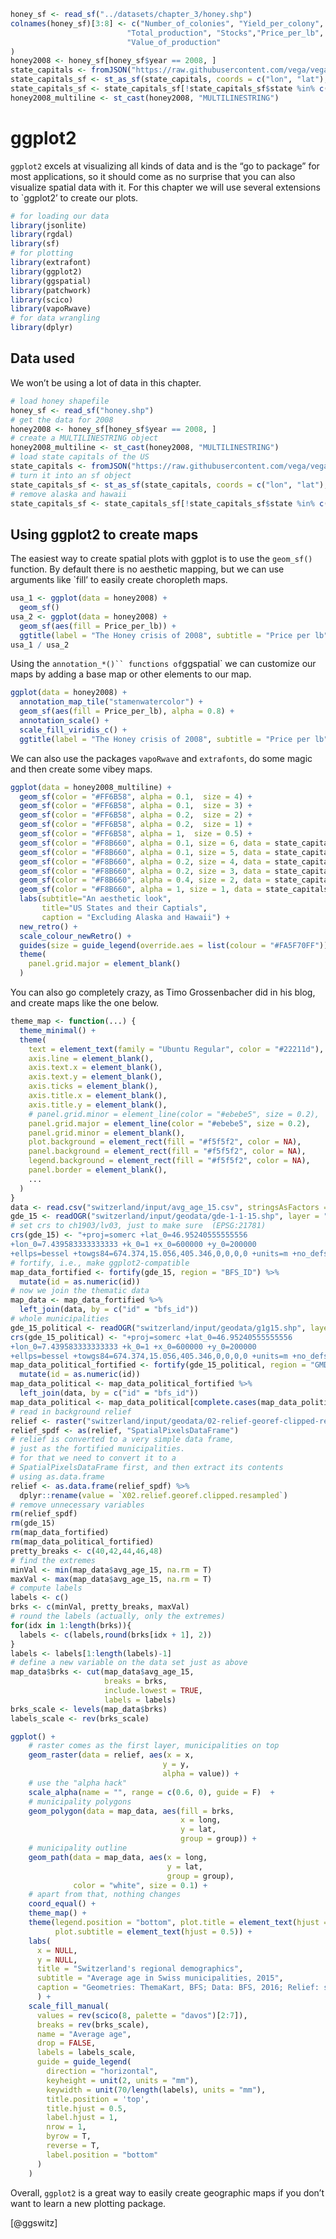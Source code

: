 ```r
honey_sf <- read_sf("../datasets/chapter_3/honey.shp")
colnames(honey_sf)[3:8] <- c("Number_of_colonies", "Yield_per_colony",
                          "Total_production", "Stocks","Price_per_lb",
                          "Value_of_production"
)
honey2008 <- honey_sf[honey_sf$year == 2008, ]
state_capitals <- fromJSON("https://raw.githubusercontent.com/vega/vega/master/docs/data/us-state-capitals.json")
state_capitals_sf <- st_as_sf(state_capitals, coords = c("lon", "lat"), crs = 4326)
state_capitals_sf <- state_capitals_sf[!state_capitals_sf$state %in% c("Alaska", "Hawaii"), ]
honey2008_multiline <- st_cast(honey2008, "MULTILINESTRING")
```
# ggplot2
`ggplot2` excels at visualizing all kinds of data and is the "go to package" for most applications, so it should come as no surprise that you can also visualize spatial data with it. For this chapter we will use several extensions to `ggplot2' to create our plots.
```r
# for loading our data
library(jsonlite)
library(rgdal)
library(sf)
# for plotting
library(extrafont)
library(ggplot2)
library(ggspatial)
library(patchwork)
library(scico)
library(vapoRwave)
# for data wrangling
library(dplyr)
```

## Data used
We won't be using a lot of data in this chapter.
```r
# load honey shapefile
honey_sf <- read_sf("honey.shp")
# get the data for 2008
honey2008 <- honey_sf[honey_sf$year == 2008, ]
# create a MULTILINESTRING object
honey2008_multiline <- st_cast(honey2008, "MULTILINESTRING")
# load state capitals of the US
state_capitals <- fromJSON("https://raw.githubusercontent.com/vega/vega/master/docs/data/us-state-capitals.json")
# turn it into an sf object
state_capitals_sf <- st_as_sf(state_capitals, coords = c("lon", "lat"), crs = 4326)
# remove alaska and hawaii
state_capitals_sf <- state_capitals_sf[!state_capitals_sf$state %in% c("Alaska", "Hawaii"), ]
```

## Using ggplot2 to create maps
The easiest way to create spatial plots with ggplot is to use the `geom_sf()` function. By default there is no aesthetic mapping, but we can use arguments like `fill' to easily create choropleth maps.

```r
usa_1 <- ggplot(data = honey2008) +
  geom_sf()
usa_2 <- ggplot(data = honey2008) +
  geom_sf(aes(fill = Price_per_lb)) +
  ggtitle(label = "The Honey crisis of 2008", subtitle = "Price per lb")
usa_1 / usa_2
```

Using the `annotation_*()`` functions of `ggspatial` we can customize our maps by adding a base map or other elements to our map.

```r
ggplot(data = honey2008) +
  annotation_map_tile("stamenwatercolor") +
  geom_sf(aes(fill = Price_per_lb), alpha = 0.8) +
  annotation_scale() +
  scale_fill_viridis_c() +
  ggtitle(label = "The Honey crisis of 2008", subtitle = "Price per lb")
```

We can also use the packages `vapoRwave` and `extrafonts`, do some magic and then create some vibey maps.

```r
ggplot(data = honey2008_multiline) +
  geom_sf(color = "#FF6B58", alpha = 0.1,  size = 4) +
  geom_sf(color = "#FF6B58", alpha = 0.1,  size = 3) +
  geom_sf(color = "#FF6B58", alpha = 0.2,  size = 2) +
  geom_sf(color = "#FF6B58", alpha = 0.2,  size = 1) +
  geom_sf(color = "#FF6B58", alpha = 1,  size = 0.5) +
  geom_sf(color = "#F8B660", alpha = 0.1, size = 6, data = state_capitals_sf) +
  geom_sf(color = "#F8B660", alpha = 0.1, size = 5, data = state_capitals_sf) +
  geom_sf(color = "#F8B660", alpha = 0.2, size = 4, data = state_capitals_sf) +
  geom_sf(color = "#F8B660", alpha = 0.2, size = 3, data = state_capitals_sf) +
  geom_sf(color = "#F8B660", alpha = 0.4, size = 2, data = state_capitals_sf) +
  geom_sf(color = "#F8B660", alpha = 1, size = 1, data = state_capitals_sf) +
  labs(subtitle="An aesthetic look",
       title="US States and their Captials", 
       caption = "Excluding Alaska and Hawaii") + 
  new_retro() + 
  scale_colour_newRetro() +
  guides(size = guide_legend(override.aes = list(colour = "#FA5F70FF"))) +
  theme(
    panel.grid.major = element_blank()
  )
```

You can also go completely crazy, as Timo Grossenbacher did in his blog, and create maps like the one below.

```r
theme_map <- function(...) {
  theme_minimal() +
  theme(
    text = element_text(family = "Ubuntu Regular", color = "#22211d"),
    axis.line = element_blank(),
    axis.text.x = element_blank(),
    axis.text.y = element_blank(),
    axis.ticks = element_blank(),
    axis.title.x = element_blank(),
    axis.title.y = element_blank(),
    # panel.grid.minor = element_line(color = "#ebebe5", size = 0.2),
    panel.grid.major = element_line(color = "#ebebe5", size = 0.2),
    panel.grid.minor = element_blank(),
    plot.background = element_rect(fill = "#f5f5f2", color = NA), 
    panel.background = element_rect(fill = "#f5f5f2", color = NA), 
    legend.background = element_rect(fill = "#f5f5f2", color = NA),
    panel.border = element_blank(),
    ...
  )
}
data <- read.csv("switzerland/input/avg_age_15.csv", stringsAsFactors = FALSE)
gde_15 <- readOGR("switzerland/input/geodata/gde-1-1-15.shp", layer = "gde-1-1-15")
# set crs to ch1903/lv03, just to make sure  (EPSG:21781)
crs(gde_15) <- "+proj=somerc +lat_0=46.95240555555556 
+lon_0=7.439583333333333 +k_0=1 +x_0=600000 +y_0=200000 
+ellps=bessel +towgs84=674.374,15.056,405.346,0,0,0,0 +units=m +no_defs"
# fortify, i.e., make ggplot2-compatible
map_data_fortified <- fortify(gde_15, region = "BFS_ID") %>% 
  mutate(id = as.numeric(id))
# now we join the thematic data
map_data <- map_data_fortified %>%
  left_join(data, by = c("id" = "bfs_id"))
# whole municipalities
gde_15_political <- readOGR("switzerland/input/geodata/g1g15.shp", layer = "g1g15")
crs(gde_15_political) <- "+proj=somerc +lat_0=46.95240555555556 
+lon_0=7.439583333333333 +k_0=1 +x_0=600000 +y_0=200000 
+ellps=bessel +towgs84=674.374,15.056,405.346,0,0,0,0 +units=m +no_defs"
map_data_political_fortified <- fortify(gde_15_political, region = "GMDNR") %>% 
  mutate(id = as.numeric(id))
map_data_political <- map_data_political_fortified %>%
  left_join(data, by = c("id" = "bfs_id"))
map_data_political <- map_data_political[complete.cases(map_data_political),]
# read in background relief
relief <- raster("switzerland/input/geodata/02-relief-georef-clipped-resampled.tif")
relief_spdf <- as(relief, "SpatialPixelsDataFrame")
# relief is converted to a very simple data frame, 
# just as the fortified municipalities.
# for that we need to convert it to a 
# SpatialPixelsDataFrame first, and then extract its contents 
# using as.data.frame
relief <- as.data.frame(relief_spdf) %>% 
  dplyr::rename(value = `X02.relief.georef.clipped.resampled`)
# remove unnecessary variables
rm(relief_spdf)
rm(gde_15)
rm(map_data_fortified)
rm(map_data_political_fortified)
pretty_breaks <- c(40,42,44,46,48)
# find the extremes
minVal <- min(map_data$avg_age_15, na.rm = T)
maxVal <- max(map_data$avg_age_15, na.rm = T)
# compute labels
labels <- c()
brks <- c(minVal, pretty_breaks, maxVal)
# round the labels (actually, only the extremes)
for(idx in 1:length(brks)){
  labels <- c(labels,round(brks[idx + 1], 2))
}
labels <- labels[1:length(labels)-1]
# define a new variable on the data set just as above
map_data$brks <- cut(map_data$avg_age_15, 
                     breaks = brks, 
                     include.lowest = TRUE, 
                     labels = labels)
brks_scale <- levels(map_data$brks)
labels_scale <- rev(brks_scale)
```
```r
ggplot() +
    # raster comes as the first layer, municipalities on top
    geom_raster(data = relief, aes(x = x, 
                                  y = y, 
                                  alpha = value)) +
    # use the "alpha hack"
    scale_alpha(name = "", range = c(0.6, 0), guide = F)  + 
    # municipality polygons
    geom_polygon(data = map_data, aes(fill = brks, 
                                      x = long, 
                                      y = lat, 
                                      group = group)) +
    # municipality outline
    geom_path(data = map_data, aes(x = long, 
                                   y = lat, 
                                   group = group), 
              color = "white", size = 0.1) +
    # apart from that, nothing changes
    coord_equal() +
    theme_map() +
    theme(legend.position = "bottom", plot.title = element_text(hjust = 0.5),
          plot.subtitle = element_text(hjust = 0.5)) +
    labs(
      x = NULL, 
      y = NULL, 
      title = "Switzerland's regional demographics", 
      subtitle = "Average age in Swiss municipalities, 2015", 
      caption = "Geometries: ThemaKart, BFS; Data: BFS, 2016; Relief: swisstopo, 2016"
      ) + 
    scale_fill_manual(
      values = rev(scico(8, palette = "davos")[2:7]),
      breaks = rev(brks_scale),
      name = "Average age",
      drop = FALSE,
      labels = labels_scale,
      guide = guide_legend(
        direction = "horizontal",
        keyheight = unit(2, units = "mm"), 
        keywidth = unit(70/length(labels), units = "mm"),
        title.position = 'top',
        title.hjust = 0.5,
        label.hjust = 1,
        nrow = 1,
        byrow = T,
        reverse = T,
        label.position = "bottom"
      )
    )
```

Overall, `ggplot2` is a great way to easily create geographic maps if you don't want to learn a new plotting package.

[@ggswitz]